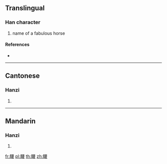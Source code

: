 {{character info/new}}
==Translingual==

===Han character===
{{Han char|rn=187|rad=馬|as=09|sn=19|four=71344|canj=SFMWV}}

# name of a fabulous horse

====References====
* {{Han ref|kx=1441.130|dkj=44841|dj=1965.170|hdz=74564.150|uh=9A15|ud=39445|bh=F3B5|bd=62389}}

----

==Cantonese==

===Hanzi===
{{yue-hanzi|jyut=|y=yiu5}}

# {{defn|lang=yue|sort=馬09}}

----

==Mandarin==

===Hanzi===
{{cmn-hanzi|pin=[[yǎo]] ([[yao3]])|wg=yao<sup>3</sup>}}

# {{defn|lang=cmn|sort=馬09}}

[[fr:騕]]
[[pl:騕]]
[[th:騕]]
[[zh:騕]]